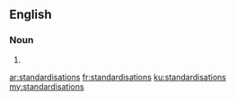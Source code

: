 ==English==

===Noun===
{{head|en|noun plural form}}

# {{plural of|standardisation|lang=en}}

[[ar:standardisations]]
[[fr:standardisations]]
[[ku:standardisations]]
[[my:standardisations]]